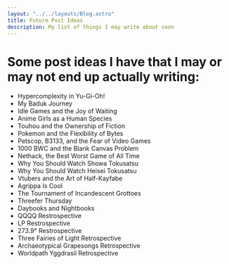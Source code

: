 ```yaml
---
layout: "../../layouts/Blog.astro"
title: Future Post Ideas
description: My list of things I may write about soon
---
```


# Some post ideas I have that I may or may not end up actually writing:

- Hypercomplexity in Yu-Gi-Oh!
- My Baduk Journey
- Idle Games and the Joy of Waiting
- Anime Girls as a Human Species
- Touhou and the Ownership of Fiction
- Pokemon and the Flexibility of Bytes
- Petscop, B3133, and the Fear of Video Games
- 1000 BWC and the Blank Canvas Problem 
- Nethack, the Best Worst Game of All Time 
- Why You Should Watch Showa Tokusatsu
- Why You Should Watch Heisei Tokusatsu 
- Vtubers and the Art of Half-Kayfabe
- Agrippa Is Cool 
- The Tournament of Incandescent Grottoes
- Threefer Thursday
- Daybooks and Nightbooks
- QQQQ Restrospective
- LP Restrospective
- 273​.​9° Restrospective
- Three Fairies of Light Retrospective
- Archaeotypical Grapesongs Retrospective 
- Worldpath Yggdrasil Retrospective